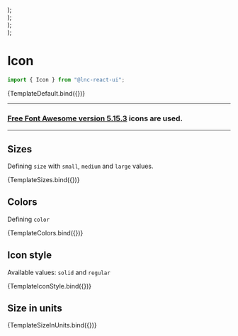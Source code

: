 
<Meta title="General/Icon" component={Icon} />


  <div style={{ display: "flex", gap: "12px" }}>
    <Icon {...args} size="small" />
    <Icon {...args} size="medium" />
    <Icon {...args} size="large" />
  </div>
);

  <div style={{ display: "flex", gap: "12px" }}>
    <Icon {...args} color="primary" />
    <Icon {...args} color="secondary" />
    <Icon {...args} color="success" />
    <Icon {...args} color="warning" />
    <Icon {...args} color="danger" />
    <Icon {...args} color="information" />
    <Icon {...args} color="neutral" />
  </div>
);

  <div style={{ display: "flex", gap: "12px" }}>
    <Icon {...args} iconStyle="solid" />
    <Icon {...args} iconStyle="regular" />
  </div>
);

  <div style={{ display: "flex", gap: "12px" }}>
    <Icon {...args} sizeInUnits="40px" />
    <Icon {...args} sizeInUnits="4rem" />
  </div>
);

# Icon
```jsx
import { Icon } from "@lnc-react-ui";
```

<Canvas>
  <Story name="Default" args={{
      icon: "heart",
    }}>{TemplateDefault.bind({})}</Story>
</Canvas>

<ArgsTable story="Default" />

---
### [Free Font Awesome version 5.15.3](https://fontawesome.com/v5/search?m=free) icons are used.

--- 

## Sizes

Defining `size` with `small`, `medium` and `large` values.

<Canvas>
  <Story name="Sizes" args={{
      icon: "cat",
    }}>{TemplateSizes.bind({})}</Story>
</Canvas>

## Colors

Defining `color`

<Canvas>
  <Story name="Colors" args={{
      icon: "ankh",
    }}>{TemplateColors.bind({})}</Story>
</Canvas>

## Icon style

Available values: `solid` and `regular`

<Canvas>
  <Story name="Icon Style" args={{
      icon: "clock",
    }}>{TemplateIconStyle.bind({})}</Story>
</Canvas>

## Size in units

<Canvas withSource="open" >
  <Story name="Size in Units" args={{
      icon: "ankh",
    }}>{TemplateSizeInUnits.bind({})}</Story>
</Canvas>